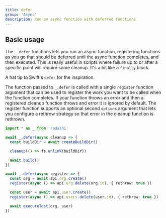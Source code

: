 ```yaml
---
title: defer
group: 'Async'
description: Run an async function with deferred functions
---
```


## Basic usage

The `_.defer` functions lets you run an async function, registering functions as you go
that should be deferred until the async function completes, and then executed. This is
really useful in scripts where failure up to or after a specific point will require some
cleanup. It's a bit like a `finally` block.

A hat tip to Swift's `defer` for the inspiration.

The function passed to `_.defer` is called with a single `register` function argument that
can be used to register the work you want to be called when the function completes. If your function throws an error and then a registered cleanup function throws
and error it is ignored by default. The register
function supports an optional second `options` argument that lets you configure a rethrow
strategy so that error in the cleanup function is rethrown.

```ts
import * as _ from 'radashi'

await _.defer(async cleanup => {
  const buildDir = await createBuildDir()

  cleanup(() => fs.unlink(buildDir))

  await build()
})

await _.defer(async register => {
  const org = await api.org.create()
  register(async () => api.org.delete(org.id), { rethrow: true })

  const user = await api.user.create()
  register(async () => api.users.delete(user.id), { rethrow: true })

  await executeTest(org, user)
})
```
